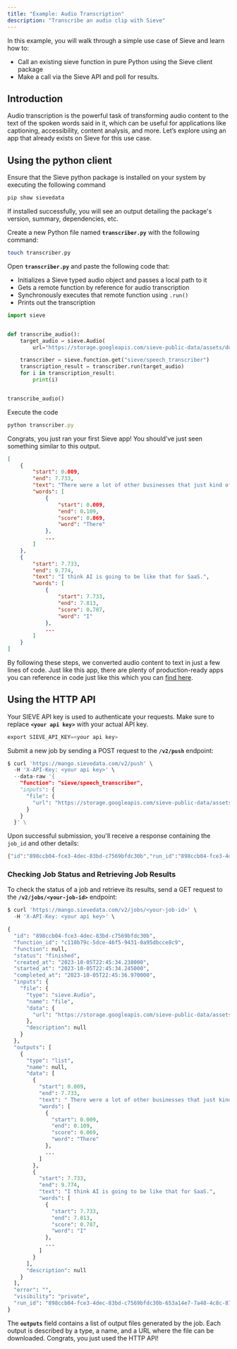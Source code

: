 ```yaml
---
title: "Example: Audio Transcription"
description: "Transcribe an audio clip with Sieve"
---
```


In this example, you will walk through a simple use case of Sieve and learn how to:

- Call an existing sieve function in pure Python using the Sieve client package
- Make a call via the Sieve API and poll for results.

## **Introduction**

Audio transcription is the powerful task of transforming audio content to the text of the spoken words said in it, which can be useful for applications like captioning, accessibility, content analysis, and more. Let’s explore using an app that already exists on Sieve for this use case.

## **Using the python client**

Ensure that the Sieve python package is installed on your system by executing the following command

```python
pip show sievedata
```

If installed successfully, you will see an output detailing the package's version, summary, dependencies, etc.

Create a new Python file named **`transcriber.py`** with the following command:

```bash
touch transcriber.py
```

Open **`transcriber.py`** and paste the following code that:

- Initializes a Sieve typed audio object and passes a local path to it
- Gets a remote function by reference for audio transcription
- Synchronously executes that remote function using `.run()`
- Prints out the transcription

```python
import sieve


def transcribe_audio():
    target_audio = sieve.Audio(
        url="https://storage.googleapis.com/sieve-public-data/assets/dub.m4a")

    transcriber = sieve.function.get("sieve/speech_transcriber")
    transcription_result = transcriber.run(target_audio)
    for i in transcription_result:
        print(i)


transcribe_audio()
```

Execute the code

```jsx
python transcriber.py
```

Congrats, you just ran your first Sieve app! You should’ve just seen something similar to this output.

```json
[
    {
        "start": 0.009,
        "end": 7.733,
        "text": "There were a lot of other businesses that just kind of fell by the wayside because they just couldn't make the adaptation from desktop to mobile computing.",
        "words": [
            {
                "start": 0.009,
                "end": 0.109,
                "score": 0.069,
                "word": "There"
            },
            ...
        ]
    },
    {
        "start": 7.733,
        "end": 9.774,
        "text": "I think AI is going to be like that for SaaS.",
        "words": [
            {
                "start": 7.733,
                "end": 7.813,
                "score": 0.787,
                "word": "I"
            },
            ...
        ]
    }
]
```

By following these steps, we converted audio content to text in just a few lines of code. Just like this app, there are plenty of production-ready apps you can reference in code just like this which you can [find here](https://www.sievedata.com/explore).

## **Using the HTTP API**

Your SIEVE API key is used to authenticate your requests. Make sure to replace **`<your api key>`** with your actual API key.

```python
export SIEVE_API_KEY=<your api key>
```

Submit a new job by sending a POST request to the **`/v2/push`** endpoint:

```python
$ curl 'https://mango.sievedata.com/v2/push' \
  -H 'X-API-Key: <your api key>' \
  --data-raw '{
    "function": "sieve/speech_transcriber",
    "inputs": {
      "file": {
        "url": "https://storage.googleapis.com/sieve-public-data/assets/dub.m4a"
      }
    }
  }' \
```

Upon successful submission, you'll receive a response containing the `job_id` and other details:

```sh
{"id":"898ccb04-fce3-4dec-83bd-c7569bfdc30b","run_id":"898ccb04-fce3-4dec-83bd-c7569bfdc30b-653a14e7-7a48-4c8c-872b-6715a28aca1f","stream_output":true,"status":"queued","organization_id":"c0ec7825-0fcb-444e-b0b9-9660c40fa0f4","model_id":"c110b79c-5dce-46f5-9431-0a95dbcce8c9","workflow_id":null}
```

### ****Checking Job Status and Retrieving Job Results****

To check the status of a job and retrieve its results, send a GET request to the **`/v2/jobs/<your-job-id>`** endpoint:

```python
$ curl 'https://mango.sievedata.com/v2/jobs/<your-job-id>' \
  -H 'X-API-Key: <your api key>' \

{
  "id": "898ccb04-fce3-4dec-83bd-c7569bfdc30b",
  "function_id": "c110b79c-5dce-46f5-9431-0a95dbcce8c9",
  "function": null,
  "status": "finished",
  "created_at": "2023-10-05T22:45:34.238000",
  "started_at": "2023-10-05T22:45:34.245000",
  "completed_at": "2023-10-05T22:45:36.970000",
  "inputs": {
    "file": {
      "type": "sieve.Audio",
      "name": "file",
      "data": {
        "url": "https://storage.googleapis.com/sieve-public-data/assets/dub.m4a"
      },
      "description": null
    }
  },
  "outputs": [
    {
      "type": "list",
      "name": null,
      "data": [
        {
          "start": 0.009,
          "end": 7.733,
          "text": " There were a lot of other businesses that just kind of fell by the wayside because they just couldn't make the adaptation from desktop to mobile computing.",
          "words": [
            {
              "start": 0.009,
              "end": 0.109,
              "score": 0.069,
              "word": "There"
            },
            ...
          ]
        },
        {
          "start": 7.733,
          "end": 9.774,
          "text": "I think AI is going to be like that for SaaS.",
          "words": [
            {
              "start": 7.733,
              "end": 7.813,
              "score": 0.787,
              "word": "I"
            },
            ...
          ]
        }
      ],
      "description": null
    }
  ],
  "error": "",
  "visibility": "private",
  "run_id": "898ccb04-fce3-4dec-83bd-c7569bfdc30b-653a14e7-7a48-4c8c-872b-6715a28aca1f"
}
```

The **`outputs`** field contains a list of output files generated by the job. Each output is described by a type, a name, and a URL where the file can be downloaded. Congrats, you just used the HTTP API!
